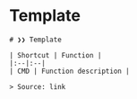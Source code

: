 # Template
```
# ❯❯ Template

| Shortcut | Function |
|:--|:--|
| CMD | Function description |

> Source: link

```